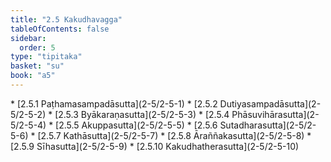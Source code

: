 ```yaml
---
title: "2.5 Kakudhavagga"
tableOfContents: false
sidebar:
  order: 5
type: "tipitaka"
basket: "su"
book: "a5"
---
```



<DynamicBreadcrumb />



<TableOfContents book="a5" section="2.5">
* [2.5.1 Paṭhamasampadāsutta](2-5/2-5-1)
* [2.5.2 Dutiyasampadāsutta](2-5/2-5-2)
* [2.5.3 Byākaraṇasutta](2-5/2-5-3)
* [2.5.4 Phāsuvihārasutta](2-5/2-5-4)
* [2.5.5 Akuppasutta](2-5/2-5-5)
* [2.5.6 Sutadharasutta](2-5/2-5-6)
* [2.5.7 Kathāsutta](2-5/2-5-7)
* [2.5.8 Āraññakasutta](2-5/2-5-8)
* [2.5.9 Sīhasutta](2-5/2-5-9)
* [2.5.10 Kakudhatherasutta](2-5/2-5-10)
</TableOfContents>